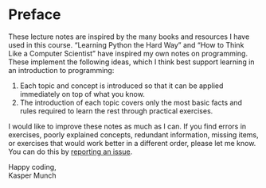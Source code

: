 
# Preface {#sec-preface}

These lecture notes are inspired by the many books and resources I have used in this course. "Learning Python the Hard Way" and "How to Think Like a Computer Scientist" have inspired my own notes on programming. These implement the following ideas, which I think best support learning in an introduction to programming:

1. Each topic and concept is introduced so that it can be applied immediately on top of what you know.
2. The introduction of each topic covers only the most basic facts and rules required to learn the rest through practical exercises.

I would like to improve these notes as much as I can. If you find errors in exercises, poorly explained concepts, redundant information, missing items, or exercises that would work better in a different order, please let me know. You can do this by [reporting an issue](https://github.com/munch-group/bioinformatics/issues).

Happy coding,<br>
Kasper Munch
